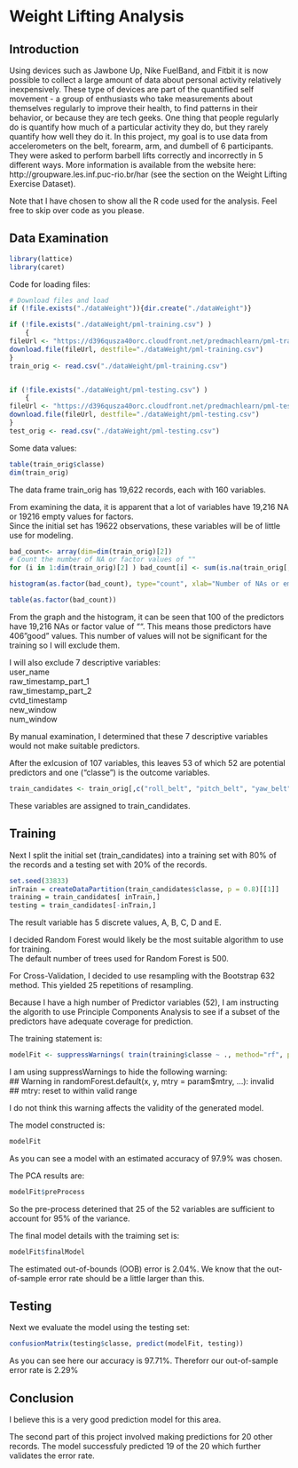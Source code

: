 
# Weight Lifting Analysis   
   
   
## Introduction
   
Using devices such as Jawbone Up, Nike FuelBand, and Fitbit it is now possible to collect a large amount of data 
about personal activity relatively inexpensively. These type of devices are part of the quantified self 
movement - a group of enthusiasts who take measurements about themselves regularly to improve their health, to 
find patterns in their behavior, or because they are tech geeks. One thing that people regularly do is quantify 
how much of a particular activity they do, but they rarely quantify how well they do it. In this project, my 
goal is to use data from accelerometers on the belt, forearm, arm, and dumbell of 6 participants. They 
were asked to perform barbell lifts correctly and incorrectly in 5 different ways. More information is available 
from the website here: http://groupware.les.inf.puc-rio.br/har (see the section on the Weight Lifting Exercise 
Dataset).   
   
Note that I have chosen to show all the R code used for the analysis. Feel free to skip over code as you please.   

## Data Examination 

```r
library(lattice)
library(caret)
```

Code for loading files:    
```r

# Download files and load
if (!file.exists("./dataWeight")){dir.create("./dataWeight")}

if (!file.exists("./dataWeight/pml-training.csv") )
    {
fileUrl <- "https://d396qusza40orc.cloudfront.net/predmachlearn/pml-training.csv"
download.file(fileUrl, destfile="./dataWeight/pml-training.csv")
}
train_orig <- read.csv("./dataWeight/pml-training.csv")


if (!file.exists("./dataWeight/pml-testing.csv") )
    {
fileUrl <- "https://d396qusza40orc.cloudfront.net/predmachlearn/pml-testing.csv"
download.file(fileUrl, destfile="./dataWeight/pml-testing.csv")
}
test_orig <- read.csv("./dataWeight/pml-testing.csv")

```

Some data values:    
```r
table(train_orig$classe)
dim(train_orig)
```

The data frame train_orig has 19,622 records, each with 160 variables.   
   
From examining the data, it is apparent that a lot of variables have 19,216 NA or 19216 empty values for factors.    
Since the initial set has 19622 observations, these variables will be of little use for modeling.   

```r
bad_count<- array(dim=dim(train_orig)[2])
# Count the number of NA or factor values of ""
for (i in 1:dim(train_orig)[2] ) bad_count[i] <- sum(is.na(train_orig[,i]) | train_orig[,i]=="")

histogram(as.factor(bad_count), type="count", xlab="Number of NAs or empty Factors in possible Predictors")

table(as.factor(bad_count))

```

From the graph and the histogram, it can be seen that 100 of the predictors have 19,216 NAs or factor value of "". This means those predictors have 406 "good" values. This number of values will not be significant for the training so I will exclude them.   

    

I will also exclude 7 descriptive variables:   
   user_name   
   raw_timestamp_part_1   
   raw_timestamp_part_2   
   cvtd_timestamp   
   new_window   
   num_window   

By manual examination, I determined that these 7 descriptive variables would not make suitable predictors.   



After the exlcusion of 107 variables, this leaves 53 of which 52 are potential predictors and one ("classe") is the outcome variables.   

```r
train_candidates <- train_orig[,c("roll_belt", "pitch_belt", "yaw_belt", "total_accel_belt",    "gyros_belt_x", "gyros_belt_y", "gyros_belt_z", "accel_belt_x", "accel_belt_y", "accel_belt_z", "magnet_belt_x", "magnet_belt_y", "magnet_belt_z", "roll_arm", "pitch_arm", "yaw_arm", "total_accel_arm", "gyros_arm_x", "gyros_arm_y", "gyros_arm_z", "accel_arm_x", "accel_arm_y", "accel_arm_z", "magnet_arm_x", "magnet_arm_y", "magnet_arm_z", "roll_dumbbell", "pitch_dumbbell", "yaw_dumbbell", "total_accel_dumbbell", "gyros_dumbbell_x", "gyros_dumbbell_y", "gyros_dumbbell_z", "accel_dumbbell_x", "accel_dumbbell_y", "accel_dumbbell_z", "magnet_dumbbell_x", "magnet_dumbbell_y", "magnet_dumbbell_z", "roll_forearm", "pitch_forearm", "yaw_forearm", "total_accel_forearm", "gyros_forearm_x", "gyros_forearm_y", "gyros_forearm_z", "accel_forearm_x", "accel_forearm_y", "accel_forearm_z", "magnet_forearm_x", "magnet_forearm_y", "magnet_forearm_z", "classe")]
```

These variables are assigned to train_candidates.   

## Training   
   
Next I split the initial set (train_candidates) into a training set with 80% of the records and a testing set with 20% of the records.   

```r
set.seed(33833)
inTrain = createDataPartition(train_candidates$classe, p = 0.8)[[1]]
training = train_candidates[ inTrain,]
testing = train_candidates[-inTrain,]
```

The result variable has 5 discrete values, A, B, C, D and E.   

I decided Random Forest would likely be the most suitable algorithm to use for training.   
The default number of trees used for Random Forest is 500.   

For Cross-Validation, I decided to use resampling with the Bootstrap 632 method. This yielded 25 repetitions of resampling.   

Because I have a high number of Predictor variables (52), I am instructing the algorith to use Principle Components Analysis to see if a subset of the predictors have adequate coverage for prediction.   
    
The training statement is:   
```r
modelFit <- suppressWarnings( train(training$classe ~ ., method="rf", preProcess="pca", trControl=trainControl(method="boot632"),  data=training) )
```

I am using suppressWarnings to hide the following warning:   
 ## Warning in randomForest.default(x, y, mtry = param$mtry, ...): invalid   
 ## mtry: reset to within valid range   

I do not think this warning affects the validity of the generated model.     
    
    
The model constructed is:   
```r
modelFit
```

As you can see a model with an estimated accuracy of 97.9% was chosen.    
   
The PCA results are:   
```r
modelFit$preProcess
```

So the pre-process deterined that 25 of the 52 variables are sufficient to account for 95% of the variance.   

The final model details with the traiming set is:   
```r
modelFit$finalModel
```
   
The estimated out-of-bounds (OOB) error is 2.04%. We know that the out-of-sample error rate should be a little larger than this.    

## Testing

Next we evaluate the model using the testing set:   
```r
confusionMatrix(testing$classe, predict(modelFit, testing))
```

As you can see here our accuracy is 97.71%. Thereforr our out-of-sample error rate is 2.29%    
    
## Conclusion

I believe this is a very good prediction model for this area.   

The second part of this project involved making predictions for 20 other records. The model successfuly predicted 19 of the 20 which further validates the error rate.   
